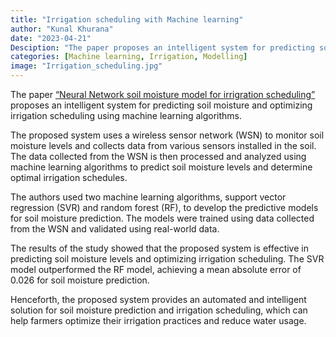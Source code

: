 ```yaml
---
title: "Irrigation scheduling with Machine learning"
author: "Kunal Khurana"
date: "2023-04-21"
Desciption: "The paper proposes an intelligent system for predicting soil moisture and optimizing irrigation scheduling using machine learning algorithms."
categories: [Machine learning, Irrigation, Modelling]
image: "Irrigation_scheduling.jpg"
---
```


The paper ["Neural Network soil moisture model for irrigration scheduling"](https://www.sciencedirect.com/science/article/pii/S0168169920313016) proposes an intelligent system for predicting soil moisture and optimizing irrigation scheduling using machine learning algorithms.

The proposed system uses a wireless sensor network (WSN) to monitor soil moisture levels and collects data from various sensors installed in the soil. The data collected from the WSN is then processed and analyzed using machine learning algorithms to predict soil moisture levels and determine optimal irrigation schedules.

The authors used two machine learning algorithms, support vector regression (SVR) and random forest (RF), to develop the predictive models for soil moisture prediction. The models were trained using data collected from the WSN and validated using real-world data.

The results of the study showed that the proposed system is effective in predicting soil moisture levels and optimizing irrigation scheduling. The SVR model outperformed the RF model, achieving a mean absolute error of 0.026 for soil moisture prediction.

Henceforth, the proposed system provides an automated and intelligent solution for soil moisture prediction and irrigation scheduling, which can help farmers optimize their irrigation practices and reduce water usage.